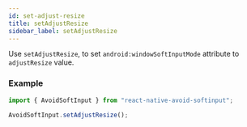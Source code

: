 ```yaml
---
id: set-adjust-resize
title: setAdjustResize
sidebar_label: setAdjustResize
---
```


Use `setAdjustResize`, to set `android:windowSoftInputMode` attribute to `adjustResize` value.

### Example

```ts
import { AvoidSoftInput } from "react-native-avoid-softinput";

AvoidSoftInput.setAdjustResize();
```
